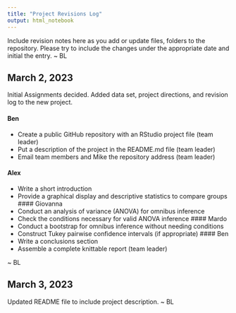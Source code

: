 ```yaml
---
title: "Project Revisions Log"
output: html_notebook
---
```


Include revision notes here as you add or update files, folders to the repository. Please try to include the changes under the appropriate date and initial the entry. ~ BL


## March 2, 2023

Initial Assignments decided. Added data set, project directions, and revision log to the new project.

#### Ben
- Create a public GitHub repository with an RStudio project file (team leader)
- Put a description of the project in the README.md file (team leader)
- Email team members and Mike the repository address (team leader)

#### Alex
- Write a short introduction
- Provide a graphical display and descriptive statistics to compare groups
#### Giovanna
- Conduct an analysis of variance (ANOVA) for omnibus inference
- Check the conditions necessary for valid ANOVA inference
#### Mardo
- Conduct a bootstrap for omnibus inference without needing conditions
- Construct Tukey pairwise confidence intervals (if appropriate)
#### Ben
- Write a conclusions section
- Assemble a complete knittable report (team leader)

~ BL


## March 3, 2023
Updated README file to include project description. ~ BL






